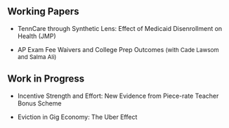 ## Working Papers

-   TennCare through Synthetic Lens: Effect of Medicaid Disenrollment on Health (JMP)

-   AP Exam Fee Waivers and College Prep Outcomes <font size="2">(with Cade Lawsom and Salma Ali)</font>

## Work in Progress 

-   Incentive Strength and Effort: New Evidence from Piece-rate Teacher Bonus Scheme

-   Eviction in Gig Economy: The Uber Effect
